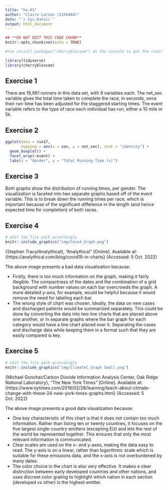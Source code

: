 ```yaml
---
title: "hw-01"
author: "Claire Larson (2156464)"
date: "`r Sys.Date()`"
output: html_document
---
```


```r
## **DO NOT EDIT THIS CODE CHUNK**
knitr::opts_chunk$set(echo = TRUE)

#run install.packages("cherryblossom") on the console to get the run17 dataset

library(tidyverse)
library(cherryblossom)  
```



## Exercise 1

There are 19,961 runners in this data set, with 9 variables each. The net_sec 
variable gives the total time taken to complete the race, in seconds, once their 
run-time has been adjusted for the staggered starting times. The event variable 
refers to the type of race each individual has run, either a 10 mile or 5k.

## Exercise 2

```r
ggplot(data = run17, 
       mapping = aes(x = sex, y = net_sec), stat = "identity") +
  geom_boxplot() +
  facet_wrap(~event) +
  labs(x = "Gender", y = "Total Running Time (s)")
```


## Exercise 3

Both graphs show the distribution of running times, per gender. The visualization
is faceted into two separate graphs based off of the event variable. This is to 
break down the running times per race, which is important because of the 
significant difference in the length (and hence expected time for completion) of 
both races.

## Exercise 4

```r
# edit the file path accordingly
knitr::include_graphics("img/Covid_Graph.png")
```


{Stephen Tracy/Analythical}, "Analythical" [Online]. Available at: {https://analythical.com/blog/covid19-in-charts} (Accessed: 5 Oct. 2022)


The above image presents a bad data visualisation because:

-   Firstly, there is too much information on the graph, making it fairly illegible.
    The compactness of the dates and the combination of a grid background with 
    number values on each bar overcrowds the graph. A more detailed y-axis, for
    example, would be helpful because it would remove the need for labeling each bar.
-   The wrong style of chart was chosen. Ideally, the data on new cases and 
    discharged patients would be summarized separately. This could be done by 
    converting the data into two line charts that are placed above one another,
    or in separate graphs where the bar graph for each category would 
    have a line chart placed over it. Separating the cases and discharge data 
    while keeping them in a format such that they are easily compared is key.


## Exercise 5

```r
# edit the file path accordingly
knitr::include_graphics("img/ClimateC_Graph Small.png")
```


{Michael Gonchar/Carbon Dioxide Information Analysis Center, Oak Ridge National Laboratory},
"The New York Times" [Online]. Available at: {https://www.nytimes.com/2019/02/28/learning/teach-about-climate-change-with-these-24-new-york-times-graphs.html} (Accessed: 5 Oct. 2022)


The above image presents a good data visualization because:

-   One key characteristic of this chart is that it does not contain too much 
    information. Rather than listing ten or twenty  countries, it focuses on 
    the five largest single-country emitters (excepting EU) and lets the rest of 
    the world be represented together. This ensures that only the most 
    relevant information is communicated.
-   Clear scales are used on the x- and y-axes, making the data easy to read.
    The y-axis is on a linear, rather than logarithmic scale which is suitable 
    for these emissions data, and the x-axis is not overburdened by many dates.
-   The color choice in the chart is also very effective. It makes a clear 
    distinction between early developed countries and other nations, and uses 
    discreet color grating to highlight which nation in each section (developed
    vs other) is the highest emitter.

